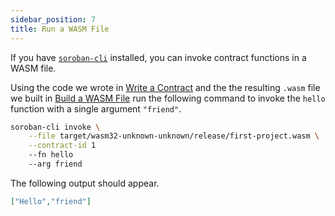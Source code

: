 ```yaml
---
sidebar_position: 7
title: Run a WASM File
---
```


If you have [`soroban-cli`] installed, you can invoke contract functions in a
WASM file.

Using the code we wrote in [Write a Contract](write-a-contract.mdx) and the the
resulting `.wasm` file we built in [Build a WASM File](build-a-wasm-file.mdx)
run the following command to invoke the `hello` function with a single argument
`"friend"`.

```sh
soroban-cli invoke \
    --file target/wasm32-unknown-unknown/release/first-project.wasm \
    --contract-id 1
    --fn hello
    --arg friend
```

The following output should appear.

```json
["Hello","friend"]
```

[`soroban-cli`]: install-soroban-cli.mdx
